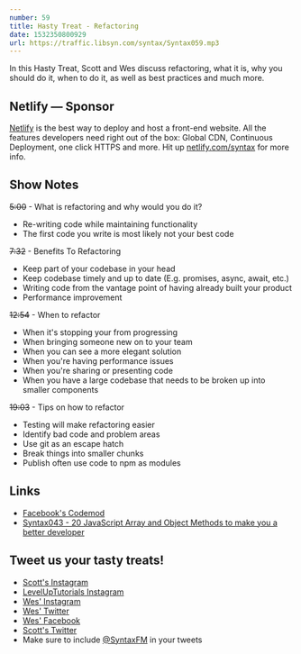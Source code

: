 ```yaml
---
number: 59
title: Hasty Treat - Refactoring
date: 1532350800929
url: https://traffic.libsyn.com/syntax/Syntax059.mp3
---
```


In this Hasty Treat, Scott and Wes discuss refactoring, what it is, why you should do it, when to do it, as well as best practices and much more.

## Netlify — Sponsor

[Netlify](https://netlify.com/syntax) is the best way to deploy and host a front-end website. All the features developers need right out of the box: Global CDN, Continuous Deployment, one click HTTPS and more. Hit up [netlify.com/syntax](https://netlify.com/syntax) for more info.

## Show Notes

~~5:00~~ - What is refactoring and why would you do it?

* Re-writing code while maintaining functionality
* The first code you write is most likely not your best code

~~7:32~~ - Benefits To Refactoring

* Keep part of your codebase in your head
* Keep codebase timely and up to date (E.g. promises, async, await, etc.)
* Writing code from the vantage point of having already built your product
* Performance improvement

~~12:54~~ - When to refactor

* When it's stopping your from progressing
* When bringing someone new on to your team
* When you can see a more elegant solution
* When you're having performance issues
* When you're sharing or presenting code
* When you have a large codebase that needs to be broken up into smaller components

~~19:03~~ - Tips on how to refactor

* Testing will make refactoring easier
* Identify bad code and problem areas
* Use git as an escape hatch
* Break things into smaller chunks
* Publish often use code to npm as modules

## Links
* [Facebook's Codemod](https://github.com/facebook/codemod)
* [Syntax043 - 20 JavaScript Array and Object Methods to make you a better developer](https://syntax.fm/show/043/20-javascript-array-and-object-methods-to-make-you-a-better-developer)

## Tweet us your tasty treats!

* [Scott's Instagram](https://www.instagram.com/stolinski/)
* [LevelUpTutorials Instagram](https://www.instagram.com/LevelUpTutorials/)
* [Wes' Instagram](https://www.instagram.com/wesbos/)
* [Wes' Twitter](https://twitter.com/wesbos)
* [Wes' Facebook](https://www.facebook.com/wesbos.developer)
* [Scott's Twitter](https://twitter.com/stolinski)
* Make sure to include [@SyntaxFM](https://twitter.com/SyntaxFM) in your tweets
